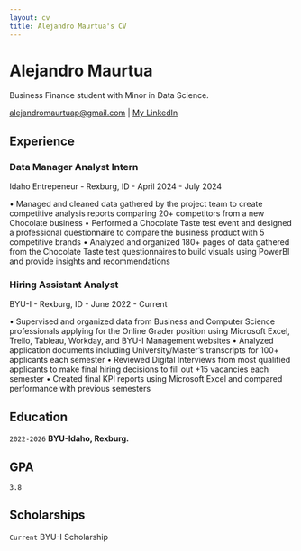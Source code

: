 ```yaml
---
layout: cv
title: Alejandro Maurtua's CV
---
```

# Alejandro Maurtua
Business Finance student with Minor in Data Science.

<div id="webaddress">
<a href="alejandromaurtuap@gmail.com">alejandromaurtuap@gmail.com</a>
| <a href="https://www.linkedin.com/in/alejandro-maurtua/">My LinkedIn</a>
</div>



## Experience

### Data Manager Analyst Intern
Idaho Entrepeneur - Rexburg, ID - April 2024 - July 2024

•	Managed and cleaned data gathered by the project team to create competitive analysis reports comparing 20+ competitors from a new Chocolate business
•	Performed a Chocolate Taste test event and designed a professional questionnaire to compare the business product with 5 competitive brands
•	Analyzed and organized 180+ pages of data gathered from the Chocolate Taste test questionnaires to build visuals using PowerBI and provide insights and recommendations


### Hiring Assistant Analyst
BYU-I - Rexburg, ID - June 2022 - Current

•	Supervised and organized data from Business and Computer Science professionals applying for the Online Grader position using Microsoft Excel, Trello, Tableau, Workday, and BYU-I Management websites
•	Analyzed application documents including University/Master's transcripts for 100+ applicants each semester
•	Reviewed Digital Interviews from most qualified applicants to make final hiring decisions to fill out +15 vacancies each semester
•	Created final KPI reports using Microsoft Excel and compared performance with previous semesters


## Education

`2022-2026`
__BYU-Idaho, Rexburg.__

## GPA

`3.8`




## Scholarships

`Current`
BYU-I Scholarship




<!-- ### Footer

Last updated: May 2013 -->